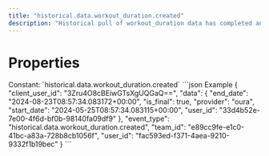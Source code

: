 ```yaml
---
title: "historical.data.workout_duration.created"
description: "Historical pull of workout_duration data has completed and you can now pull data for this resource."
---
```

# Properties
<ResponseField name="event_type" type="const string" required="true">
Constant: `historical.data.workout_duration.created`
</ResponseField>
<ResponseField name="team_id" type="string" required="true">
</ResponseField>
<ResponseField name="user_id" type="string" required="true">
</ResponseField>
<ResponseField name="client_user_id" type="string" required="true">
</ResponseField>
<ResponseField name="data" type="HistoricalDataCreated" required="true">
<Expandable title="HistoricalDataCreated" defaultOpen="true">
<ResponseField name="user_id" type="string" required="true">
</ResponseField>
<ResponseField name="start_date" type="string" required="true">
</ResponseField>
<ResponseField name="end_date" type="string" required="true">
</ResponseField>
<ResponseField name="is_final" type="boolean" required="true">
</ResponseField>
<ResponseField name="provider" type="string" required="true">
</ResponseField>
</Expandable>
</ResponseField>
<ResponseExample>
```json Example
{
  "client_user_id": "3Zru4O8cBEiwGTsXgUQGaQ==",
  "data": {
    "end_date": "2024-08-23T08:57:34.083172+00:00",
    "is_final": true,
    "provider": "oura",
    "start_date": "2024-05-25T08:57:34.083115+00:00",
    "user_id": "33d4b52e-7e00-4f6d-bf0b-98140fa09df9"
  },
  "event_type": "historical.data.workout_duration.created",
  "team_id": "e89cc9fe-e1c0-41bc-a83a-728b8cb1056f",
  "user_id": "fac593ed-f371-4aea-9210-9332f1b19bec"
}
```
</ResponseExample>

